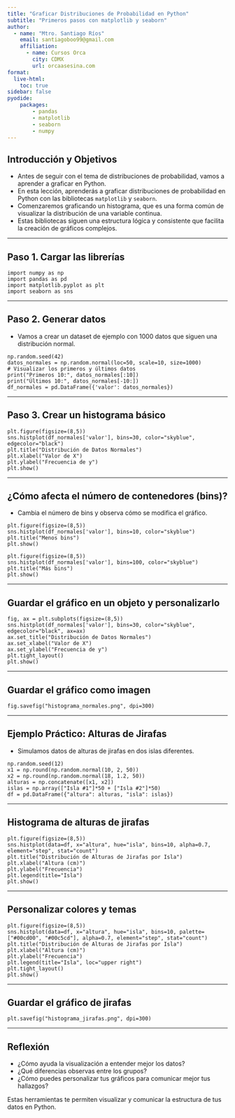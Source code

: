 ```yaml
---
title: "Graficar Distribuciones de Probabilidad en Python"
subtitle: "Primeros pasos con matplotlib y seaborn"
author:
  - name: "Mtro. Santiago Ríos"
    email: santiagoboo99@gmail.com
    affiliation: 
      - name: Cursos Orca
        city: CDMX
        url: orcaasesina.com
format:
  live-html:
    toc: true
sidebar: false
pyodide: 
    packages: 
        - pandas
        - matplotlib
        - seaborn
        - numpy
---
```


## Introducción y Objetivos

- Antes de seguir con el tema de distribuciones de probabilidad, vamos a aprender a graficar en Python.
- En esta lección, aprenderás a graficar distribuciones de probabilidad en Python con las bibliotecas `matplotlib` y `seaborn`.
- Comenzaremos graficando un histograma, que es una forma común de visualizar la distribución de una variable continua.
- Estas bibliotecas siguen una estructura lógica y consistente que facilita la creación de gráficos complejos.

---

## Paso 1. Cargar las librerías

```pyodide
import numpy as np
import pandas as pd
import matplotlib.pyplot as plt
import seaborn as sns
```

---

## Paso 2. Generar datos

- Vamos a crear un dataset de ejemplo con 1000 datos que siguen una distribución normal.

```pyodide
np.random.seed(42)
datos_normales = np.random.normal(loc=50, scale=10, size=1000)
# Visualizar los primeros y últimos datos
print("Primeros 10:", datos_normales[:10])
print("Últimos 10:", datos_normales[-10:])
df_normales = pd.DataFrame({'valor': datos_normales})
```

---

## Paso 3. Crear un histograma básico

```pyodide
plt.figure(figsize=(8,5))
sns.histplot(df_normales['valor'], bins=30, color="skyblue", edgecolor="black")
plt.title("Distribución de Datos Normales")
plt.xlabel("Valor de X")
plt.ylabel("Frecuencia de y")
plt.show()
```

---

## ¿Cómo afecta el número de contenedores (bins)?

- Cambia el número de bins y observa cómo se modifica el gráfico.

```pyodide
plt.figure(figsize=(8,5))
sns.histplot(df_normales['valor'], bins=10, color="skyblue")
plt.title("Menos bins")
plt.show()

plt.figure(figsize=(8,5))
sns.histplot(df_normales['valor'], bins=100, color="skyblue")
plt.title("Más bins")
plt.show()
```

---

## Guardar el gráfico en un objeto y personalizarlo

```pyodide
fig, ax = plt.subplots(figsize=(8,5))
sns.histplot(df_normales['valor'], bins=30, color="skyblue", edgecolor="black", ax=ax)
ax.set_title("Distribución de Datos Normales")
ax.set_xlabel("Valor de X")
ax.set_ylabel("Frecuencia de y")
plt.tight_layout()
plt.show()
```

---

## Guardar el gráfico como imagen

```pyodide
fig.savefig("histograma_normales.png", dpi=300)
```

---

## Ejemplo Práctico: Alturas de Jirafas

- Simulamos datos de alturas de jirafas en dos islas diferentes.

```pyodide
np.random.seed(12)
x1 = np.round(np.random.normal(10, 2, 50))
x2 = np.round(np.random.normal(18, 1.2, 50))
alturas = np.concatenate([x1, x2])
islas = np.array(["Isla #1"]*50 + ["Isla #2"]*50)
df = pd.DataFrame({"altura": alturas, "isla": islas})
```

---

## Histograma de alturas de jirafas

```pyodide
plt.figure(figsize=(8,5))
sns.histplot(data=df, x="altura", hue="isla", bins=10, alpha=0.7, element="step", stat="count")
plt.title("Distribución de Alturas de Jirafas por Isla")
plt.xlabel("Altura (cm)")
plt.ylabel("Frecuencia")
plt.legend(title="Isla")
plt.show()
```

---

## Personalizar colores y temas

```pyodide
plt.figure(figsize=(8,5))
sns.histplot(data=df, x="altura", hue="isla", bins=10, palette=["#00cd00", "#00c5cd"], alpha=0.7, element="step", stat="count")
plt.title("Distribución de Alturas de Jirafas por Isla")
plt.xlabel("Altura (cm)")
plt.ylabel("Frecuencia")
plt.legend(title="Isla", loc="upper right")
plt.tight_layout()
plt.show()
```

---

## Guardar el gráfico de jirafas

```pyodide
plt.savefig("histograma_jirafas.png", dpi=300)
```

---

## Reflexión

- ¿Cómo ayuda la visualización a entender mejor los datos?
- ¿Qué diferencias observas entre los grupos?
- ¿Cómo puedes personalizar tus gráficos para comunicar mejor tus hallazgos?

Estas herramientas te permiten visualizar y comunicar la estructura de tus datos en Python.
